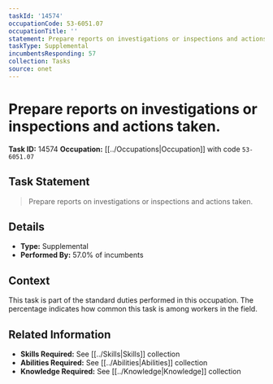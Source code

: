 ```yaml
---
taskId: '14574'
occupationCode: 53-6051.07
occupationTitle: ''
statement: Prepare reports on investigations or inspections and actions taken.
taskType: Supplemental
incumbentsResponding: 57
collection: Tasks
source: onet
---
```

# Prepare reports on investigations or inspections and actions taken.

**Task ID:** 14574
**Occupation:** [[../Occupations|Occupation]] with code `53-6051.07`

## Task Statement

> Prepare reports on investigations or inspections and actions taken.

## Details

- **Type:** Supplemental
- **Performed By:** 57.0% of incumbents

## Context

This task is part of the standard duties performed in this occupation. The percentage indicates how common this task is among workers in the field.

## Related Information

- **Skills Required:** See [[../Skills|Skills]] collection
- **Abilities Required:** See [[../Abilities|Abilities]] collection
- **Knowledge Required:** See [[../Knowledge|Knowledge]] collection
